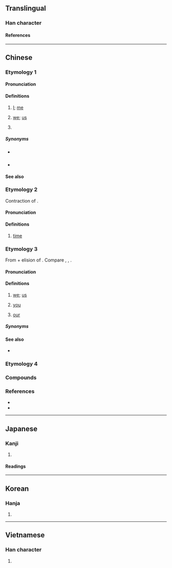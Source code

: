{{also|偺}}
{{character info/new}}
==Translingual==
{{stroke order|strokes=9}}

===Han character===
{{Han char|rn=30|rad=口|as=06|sn=9|four=66000|canj=RHBU|ids=⿰口自}}

====References====
{{Han ref|kx=0187.070|dkj=03552|dj=0406.090|hdz=10618.060|uh=54B1}}

----

==Chinese==

===Etymology 1===
{{zh-forms|t2=喒|t3=偺}}

====Pronunciation====
{{zh-pron
|m=zán,zá
|m_note=zá - generally only used in {{zh-l|咱家|tr=zájiā}}
|ma=y
|c=zaa1
|h=pfs=
|md=
|mn=
|w=
|mc=
|oc=
|cat=pron,part
}}

====Definitions====
{{zh-hanzi}}

# [[I]]; [[me]]
# {{lb|zh|inclusive}} [[we]]; [[us]]
# {{non-gloss definition|A particle used after personal pronouns.}}

=====Synonyms=====
* {{sense|I|me}} {{zh-l|我}}
* {{sense|we|us}}
{{zh-dial|咱們}}

====See also====
{{cmn-personal pronouns}}

===Etymology 2===
Contraction of {{zh-m|早晚}}.

====Pronunciation====
{{zh-pron
|m=zan
|cat=
}}

====Definitions====
{{zh-hanzi}}

# [[time]]
#: {{zh-x|這咱{zan}|now}}

===Etymology 3===
{{zh-forms|alt=俺,㑑,玌}}
From {{zh-l|儂|lâng|person; I, me}} + elision of {{zh-l|儂|tr=-}}. Compare {{zh-l|阮|gún, goán|we, us (exclusive)}}, {{zh-l|恁|lín|you (plural)}}, {{zh-l|𪜶|tr=in|they, them}}.

====Pronunciation====
{{zh-pron
|mn=lán
|mn-t=nang2
|cat=pron,det
}}

====Definitions====
{{zh-hanzi}} {{tlb|zh|Min Nan}}

# {{lb|zh|inclusive}} [[we]]; [[us]]
# {{lb|zh|polite}} [[you]]
# {{lb|zh|inclusive}} [[our]]

=====Synonyms=====
{{zh-dial|咱們}}

====See also====
* {{qualifier|Min Nan|exclusive}} {{zh-l|阮|[[gún]], [[goán]]}}

===Etymology 4===
{{zh-see|咋|v}}

===Compounds===
{{zh-der|咱們|咱家|呋咱|不咱|俺咱|咱個|咱各|咱彼各|咱每|我咱|這咱|那咱|那咱晚}}

===References===
* {{thcwd|4792}}
* {{thcwda|325}}

{{zh-cat|Beginning}}

----

==Japanese==

===Kanji===
{{ja-kanji|rs=口06}}

# {{defn|lang=ja|sort=口06}}

====Readings====
{{ja-readings
|goon=さち, しゃ
|kanon=さつ, さ
|kun=われ-
}}

----

==Korean==

===Hanja===
{{ko-hanja|hangeul=[[찰]], [[차]]|rv=chal, cha|mr=ch'al, ch'a}}

# {{defn|lang=ko|sort=口06}}

----

==Vietnamese==

===Han character===
{{vi-hantu|[[cha]], [[gia]], [[ta]], [[thánh]], [[thính]]|rs=口06}}

# {{han tu form of|ta|[[I]]; [[me]]; [[we]]; [[us]]}}